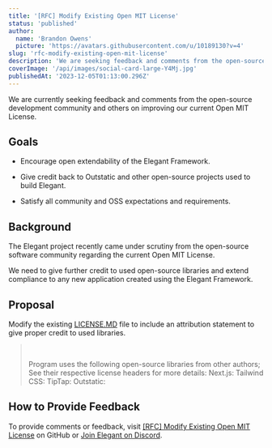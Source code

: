 ```yaml
---
title: '[RFC] Modify Existing Open MIT License'
status: 'published'
author:
  name: 'Brandon Owens'
  picture: 'https://avatars.githubusercontent.com/u/10189130?v=4'
slug: 'rfc-modify-existing-open-mit-license'
description: 'We are seeking feedback and comments from the open-source development community and others on improving our current Open MIT License.'
coverImage: '/api/images/social-card-large-Y4Mj.jpg'
publishedAt: '2023-12-05T01:13:00.296Z'
---
```


We are currently seeking feedback and comments from the open-source development community and others on improving our current Open MIT License.

## Goals

- Encourage open extendability of the Elegant Framework.

- Give credit back to Outstatic and other open-source projects used to build Elegant.

- Satisfy all community and OSS expectations and requirements.

## Background

The Elegant project recently came under scrutiny from the open-source software community regarding the current Open MIT License.

We need to give further credit to used open-source libraries and extend compliance to any new application created using the Elegant Framework.

## Proposal

Modify the existing [LICENSE.MD](http://LICENSE.MD) file to include an attribution statement to give proper credit to used libraries.

> <br>
> 
> Program uses the following open-source libraries from other authors; See their respective license headers for more details: Next.js: Tailwind CSS: TipTap: Outstatic:



## How to Provide Feedback

To provide comments or feedback, visit [[RFC] Modify Existing Open MIT License](https://github.com/orgs/elegantframework/discussions/225) on GitHub or [Join Elegant on Discord](https://discord.gg/PwY38x4uvV).

